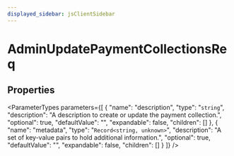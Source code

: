 ```yaml
---
displayed_sidebar: jsClientSidebar
---
```



# AdminUpdatePaymentCollectionsReq

## Properties

<ParameterTypes parameters={[
  {
    "name": "description",
    "type": "`string`",
    "description": "A description to create or update the payment collection.",
    "optional": true,
    "defaultValue": "",
    "expandable": false,
    "children": []
  },
  {
    "name": "metadata",
    "type": "`Record<string, unknown>`",
    "description": "A set of key-value pairs to hold additional information.",
    "optional": true,
    "defaultValue": "",
    "expandable": false,
    "children": []
  }
]} />
